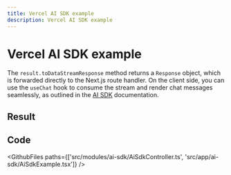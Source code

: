 ```yaml
---
title: Vercel AI SDK example
description: Vercel AI SDK example
---
```



# Vercel AI SDK example

The `result.toDataStreamResponse` method returns a `Response` object, which is forwarded directly to the Next.js route handler. On the client side, you can use the `useChat` hook to consume the stream and render chat messages seamlessly, as outlined in the [AI SDK](https://github.com/vercel/ai) documentation.

## Result

<Example>
  <AiSdkExample />
</Example>

## Code

<GithubFiles paths={['src/modules/ai-sdk/AiSdkController.ts', 'src/app/ai-sdk/AiSdkExample.tsx']} />
